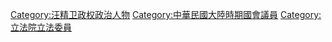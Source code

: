 {{catmore|立法院 (汪精卫政权)#立法委员}}
[[Category:汪精卫政权政治人物|Category:汪精卫政权政治人物]]
[[Category:中華民國大陸時期國會議員|Category:中華民國大陸時期國會議員]]
[[Category:立法院立法委員|Category:立法院立法委員]]